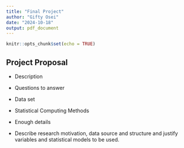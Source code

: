 ```yaml
---
title: "Final Project"
author: "Gifty Osei"
date: "2024-10-18"
output: pdf_document
---
```


```r
knitr::opts_chunk$set(echo = TRUE)
```


## Project Proposal

- Description
- Questions to answer
- Data set
- Statistical Computing Methods
- Enough details

- Describe research motivation, data source and structure and justify variables and statistical models to be used.



